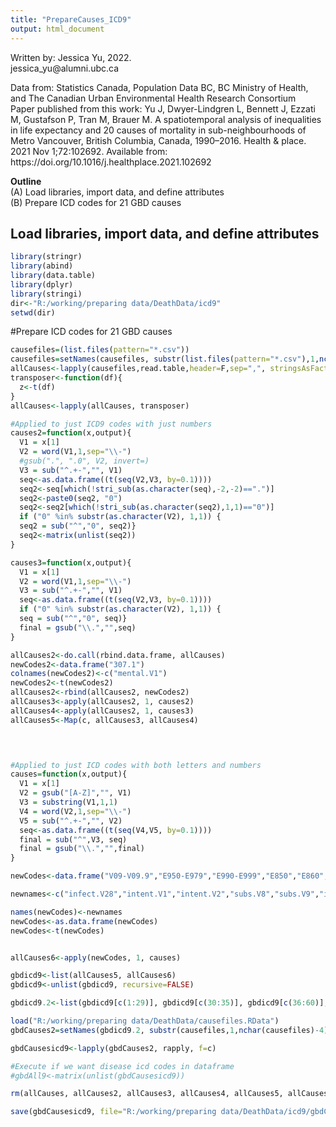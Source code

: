 ```yaml
---
title: "PrepareCauses_ICD9"
output: html_document
---
```


   Written by: Jessica Yu, 2022.                                                                         
               jessica_yu@alumni.ubc.ca                                                                               
                                                                                             
   Data from: Statistics Canada, Population Data BC, BC Ministry of Health, and The Canadian Urban Environmental Health Research Consortium                       
   Paper published from this work: 
   Yu J, Dwyer-Lindgren L, Bennett J, Ezzati M, Gustafson P, Tran M, Brauer M. A spatiotemporal analysis of inequalities in life expectancy and 20 causes of mortality in sub-neighbourhoods of Metro Vancouver, British Columbia, Canada, 1990–2016. Health & place. 2021 Nov 1;72:102692. Available from: https://doi.org/10.1016/j.healthplace.2021.102692                                                    
                                                                                                         
   **Outline**                                                                                               
             (A) Load libraries, import data, and define attributes                                                  
             (B) Prepare ICD codes for 21 GBD causes   

## Load libraries, import data, and define attributes  

```r
library(stringr)
library(abind)
library(data.table)
library(dplyr)
library(stringi)
dir<-"R:/working/preparing data/DeathData/icd9"
setwd(dir)
```

#Prepare ICD codes for 21 GBD causes

```r
causefiles=(list.files(pattern="*.csv"))
causefiles=setNames(causefiles, substr(list.files(pattern="*.csv"),1,nchar(causefiles)-4))
allCauses<-lapply(causefiles,read.table,header=F,sep=",", stringsAsFactors=F)
transposer<-function(df){
  z<-t(df)
}
allCauses<-lapply(allCauses, transposer)

#Applied to just ICD9 codes with just numbers
causes2=function(x,output){
  V1 = x[1]
  V2 = word(V1,1,sep="\\-")
  #gsub(".", ".0", V2, invert=)
  V3 = sub("^.+-","", V1)
  seq<-as.data.frame((t(seq(V2,V3, by=0.1))))
  seq2<-seq[which(!stri_sub(as.character(seq),-2,-2)==".")]
  seq2<-paste0(seq2, "0")
  seq2<-seq2[which(!stri_sub(as.character(seq2),1,1)=="0")]
  if ("0" %in% substr(as.character(V2), 1,1)) {
  seq2 = sub("^","0", seq2)}
  seq2<-matrix(unlist(seq2))
}

causes3=function(x,output){
  V1 = x[1]
  V2 = word(V1,1,sep="\\-")
  V3 = sub("^.+-","", V1)
  seq<-as.data.frame((t(seq(V2,V3, by=0.1))))
  if ("0" %in% substr(as.character(V2), 1,1)) {
  seq = sub("^","0", seq)}
  final = gsub("\\.","",seq)
}

allCauses2<-do.call(rbind.data.frame, allCauses)
newCodes2<-data.frame("307.1")
colnames(newCodes2)<-c("mental.V1")
newCodes2<-t(newCodes2)
allCauses2<-rbind(allCauses2, newCodes2)
allCauses3<-apply(allCauses2, 1, causes2)
allCauses4<-apply(allCauses2, 1, causes3)
allCauses5<-Map(c, allCauses3, allCauses4)



  
#Applied to just ICD codes with both letters and numbers
causes=function(x,output){
  V1 = x[1]
  V2 = gsub("[A-Z]","", V1)
  V3 = substring(V1,1,1)
  V4 = word(V2,1,sep="\\-")
  V5 = sub("^.+-","", V2)
  seq<-as.data.frame((t(seq(V4,V5, by=0.1))))
  final = sub("^",V3, seq)
  final = gsub("\\.","",final)
}

newCodes<-data.frame("V09-V09.9","E950-E979","E990-E999","E850","E860","E800-E807","E830-E838","E840-E849","E856-E857","E861-E865","E867-E869","E870-E876","E878-E879","E880-E886","E888-E928","E930-E949")#added manually because these are the only ones that have letters in ICD9 codes

newnames<-c("infect.V28","intent.V1","intent.V2","subs.V8","subs.V9","inj_transport.V1","inj_transport.V2","inj_transport.V3","unintent.V3","unintent.V4","unintent.V5","unintent.V6","unintent.V7","unintent.V8","unintent.V9","unintent.V10")

names(newCodes)<-newnames
newCodes<-as.data.frame(newCodes)
newCodes<-t(newCodes)


allCauses6<-apply(newCodes, 1, causes)

gbdicd9<-list(allCauses5, allCauses6)
gbdicd9<-unlist(gbdicd9, recursive=FALSE)

gbdicd9.2<-list(gbdicd9[c(1:29)], gbdicd9[c(30:35)], gbdicd9[c(36:60)], gbdicd9[c(61:64)], gbdicd9[c(65:67)], gbdicd9[c(68:94, 299:299)], gbdicd9[c(304:306)], gbdicd9[c(300:301)], gbdicd9[c(95:104)], gbdicd9[c(298:298)], gbdicd9[c(105:114)], gbdicd9[c(115:164)], gbdicd9[c(165:180)], gbdicd9[c(181:194)], gbdicd9[c(195:199)], gbdicd9[c(200:246)], gbdicd9[c(247:262)], gbdicd9[c(263:281)], gbdicd9[c(282:288)], gbdicd9[c(289:295, 302:303)], gbdicd9[c(296:297, 307:314)]) 

load("R:/working/preparing data/DeathData/causefiles.RData")
gbdCauses2=setNames(gbdicd9.2, substr(causefiles,1,nchar(causefiles)-4))

gbdCausesicd9<-lapply(gbdCauses2, rapply, f=c)

#Execute if we want disease icd codes in dataframe
#gbdAll9<-matrix(unlist(gbdCausesicd9))

rm(allCauses, allCauses2, allCauses3, allCauses4, allCauses5, allCauses6, gbdCauses2, gbdicd9, gbdicd9.2, newCodes, newCodes2, causes, causes2, newnames, transposer)

save(gbdCausesicd9, file="R:/working/preparing data/DeathData/icd9/gbdCausesicd9.RData")
```


